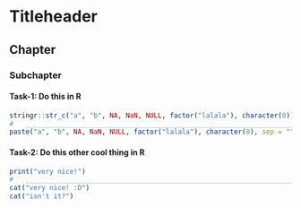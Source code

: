 # Titleheader

## Chapter

### Subchapter

#### Task-1: Do this in R
```r
stringr::str_c("a", "b", NA, NaN, NULL, factor("lalala"), character(0))
#   ____________________________________________________________________________
paste("a", "b", NA, NaN, NULL, factor("lalala"), character(0), sep = "")
```

#### Task-2: Do this other cool thing in R
```r
print("very nice!")
#   ____________________________________________________________________________
cat("very nice! :D")
cat("isn't it?")
```
